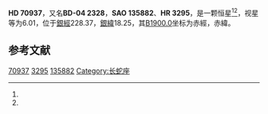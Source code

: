 {{Starbox begin
| name = HD 70937
}}
{{Starbox observe
| epoch = [[J2000.0|J2000.0]]
| constell = {{星座名待查}}<ref name=SIMBAD>{{cite web
 | url=http://simbad.u-strasbg.fr/simbad/sim-id?Ident=HR+3295
 | title =Pulsating variable Star
 | publisher=Centre de Données astronomiques de Strasbourg
 | work=SIMBAD
 | accessdate=2012-07-13}}</ref><ref name=DATA>{{cite web
 | url=http://vizier.u-strasbg.fr/viz-bin/VizieR-5?-out.add=.&-source=5050&-corr=PK=HR&-out.max=9999&HR=3295
 | title=VizieR Detailed Page
 | accessdate=2012-07-13
 | archive-date=2016-03-04
 | archive-url=https://web.archive.org/web/20160304195135/http://vizier.u-strasbg.fr/viz-bin/VizieR-5?-out.add=.&-source=5050&-corr=PK=HR&-out.max=9999&HR=3295
 | dead-url=no
 }}</ref>
| 星官 = 
| ra = {{RA|8|24|36.4}}<ref name=SIMBAD /><ref name=DATA />
| dec = {{DEC|-4|43|1}}<ref name=SIMBAD /><ref name=DATA />
| appmag_v = 6.01<ref name=SIMBAD /><ref name=DATA />
}}
{{Starbox character
| class = F2V<ref name=SIMBAD /><ref name=DATA />
| b-v = 0.46<ref name=SIMBAD /><ref name=DATA />
| u-b = 0.04<ref name=SIMBAD /><ref name=DATA />
| r-i = <ref name=SIMBAD /><ref name=DATA />
| variable = 
}}
{{Starbox astrometry
| radial_v = 0.04
| prop_mo_ra = -35
| parallax = 
| p_error = 
}}
{{Starbox catalog
| names =BD-04 2328，[[SAO星表|SAO]] 135882，[[HD星表|HD]] 70937，[[HR星表|HR]] 3295}}
{{Starbox reference |Simbad=HR+3295}}
{{Starbox end}}

'''HD 70937'''，又名'''BD-04 2328'''，'''SAO 135882'''、'''HR 3295'''，是一颗恒星<ref name=SIMBAD /><ref name=DATA />，视星等为6.01，位于[[銀道座標系|銀經]]228.37，[[銀道座標系|銀緯]]18.25，其[[B1900.0|B1900.0]]坐标为赤經{{RA|8|19|37.6}}，赤緯{{DEC|-4|18.25|31}}。

== 参考文献 ==
{{reflist}}

{{star-stub}}

[[Category:HD和HDE天體|70937]]
[[Category:HR天體|3295]]
[[Category:SAO天體|135882]]
[[Category:长蛇座|Category:长蛇座]]